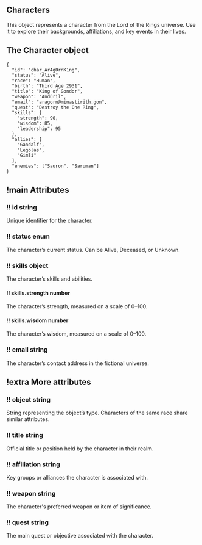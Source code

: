 
## Characters

This object represents a character from the Lord of the Rings universe. Use it to explore their backgrounds, affiliations, and key events in their lives.

## The Character object

<Hike as={APIReference}>

```jsonc ! THE CHARACTER OBJECT
{
  "id": "char_Ar4g0rnK1ng",
  "status": "Alive",
  "race": "Human",
  "birth": "Third Age 2931",
  "title": "King of Gondor",
  "weapon": "Andúril",
  "email": "aragorn@minastirith.gon",
  "quest": "Destroy the One Ring",
  "skills": {
    "strength": 90,
    "wisdom": 85,
    "leadership": 95
  },
  "allies": [
    "Gandalf",
    "Legolas",
    "Gimli"
  ],
  "enemies": ["Sauron", "Saruman"]
}
```

## !main Attributes

### !! id string

Unique identifier for the character.

### !! status enum

The character’s current status. Can be Alive, Deceased, or Unknown.

### !! skills object

The character’s skills and abilities.

#### !! skills.strength number

The character’s strength, measured on a scale of 0–100.

#### !! skills.wisdom number

The character’s wisdom, measured on a scale of 0–100.

### !! email string

The character’s contact address in the fictional universe.

## !extra More attributes

### !! object string

String representing the object’s type. Characters of the same race share similar attributes.

### !! title string

Official title or position held by the character in their realm.

### !! affiliation string

Key groups or alliances the character is associated with.

### !! weapon string

The character's preferred weapon or item of significance.

### !! quest string

The main quest or objective associated with the character.

</Hike>
